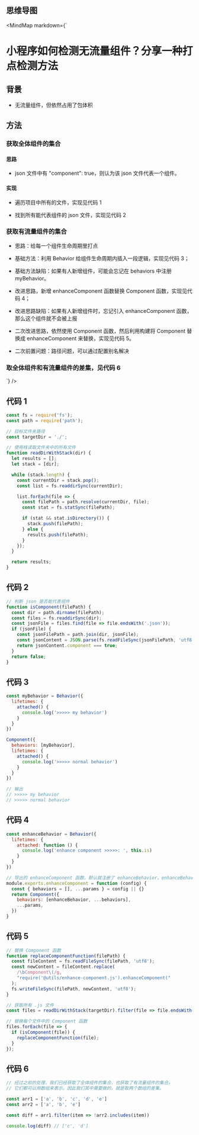
## 思维导图

<MindMap markdown={`
# 小程序如何检测无流量组件？分享一种打点检测方法

## 背景

- 无流量组件，但依然占用了包体积

## 方法

### 获取全体组件的集合

#### 思路

- json 文件中有 "component": true，则认为该 json 文件代表一个组件。

#### 实现

- 遍历项目中所有的文件，实现见代码 1

- 找到所有能代表组件的 json 文件，实现见代码 2

### 获取有流量组件的集合

- 思路：给每一个组件生命周期里打点

- 基础方法：利用 Behavior 给组件生命周期内插入一段逻辑，实现见代码 3；

- 基础方法缺陷：如果有人新增组件，可能会忘记在 behaviors 中注册 myBehavior。

- 改进思路，新增 enhanceComponent 函数替换 Component 函数，实现见代码 4；

- 改进思路缺陷：如果有人新增组件时，忘记引入 enhanceComponent 函数，那么这个组件就不会被上报

- 二次改进思路，依然使用 Component 函数，然后利用构建将 Component 替换成 enhanceComponent 来替换，实现见代码 5。

- 二次前置问题：路径问题，可以通过配置别名解决

### 取全体组件和有流量组件的差集，见代码 6
`}
/>


## 代码 1

```js
const fs = require('fs');
const path = require('path');

// 目标文件夹路径
const targetDir = './';

// 使用栈读取文件夹中的所有文件
function readDirWithStack(dir) {
  let results = [];
  let stack = [dir];

  while (stack.length) {
    const currentDir = stack.pop();
    const list = fs.readdirSync(currentDir);

    list.forEach(file => {
      const filePath = path.resolve(currentDir, file);
      const stat = fs.statSync(filePath);

      if (stat && stat.isDirectory()) {
        stack.push(filePath);
      } else {
        results.push(filePath);
      }
    });
  }

  return results;
}
```

## 代码 2

```js
// 判断 json 是否能代表组件
function isComponent(filePath) {
  const dir = path.dirname(filePath);
  const files = fs.readdirSync(dir);
  const jsonFile = files.find(file => file.endsWith('.json'));
  if (jsonFile) {
    const jsonFilePath = path.join(dir, jsonFile);
    const jsonContent = JSON.parse(fs.readFileSync(jsonFilePath, 'utf8'));
    return jsonContent.component === true;
  }
  return false;
}
```

## 代码 3

```js
const myBehavior = Behavior({
  lifetimes: {
    attached() {
      console.log('>>>>> my behavior')
    }
  }
})

Component({
  behaviors: [myBehavior],
  lifetimes: {
    attached() {
      console.log('>>>>> normal behavior')
    }
  }
})

// 输出
// >>>>> my behavior
// >>>>> normal behavior
```

## 代码 4

```js
const enhanceBehavior = Behavior({
  lifetimes: {
    attached: function () {
      console.log('enhance component >>>>>: ', this.is)
    }
  }
})

// 导出的 enhanceComponent 函数，默认就注册了 enhanceBehavior，enhanceBehavior 中我们可以打点
module.exports.enhanceComponent = function (config) {
  const { behaviors = [], ...params } = config || {}
  return Component({
    behaviors: [enhanceBehavior, ...behaviors],
    ...params,
  })
}
```

## 代码 5

```js
// 替换 Component 函数
function replaceComponentFunction(filePath) {
  const fileContent = fs.readFileSync(filePath, 'utf8');
  const newContent = fileContent.replace(
    /\bComponent\(/g,
    "require('@utils/enhance-component.js').enhanceComponent("
  );
  fs.writeFileSync(filePath, newContent, 'utf8');
}

// 获取所有 .js 文件
const files = readDirWithStack(targetDir).filter(file => file.endsWith('.js'));

// 替换每个文件中的 Component 函数
files.forEach(file => {
  if (isComponent(file)) {
    replaceComponentFunction(file);
  }
});
```

## 代码 6

```js
// 经过之前的处理，我们已经获取了全体组件的集合，也获取了有流量组件的集合。
// 它们都可以用数组来表示。因此我们其中需要做的，就是取两个数组的差集。

const arr1 = ['a', 'b', 'c', 'd', 'e']
const arr2 = ['a', 'b', 'e']

const diff = arr1.filter(item => !arr2.includes(item))

console.log(diff) // ['c', 'd']
```
